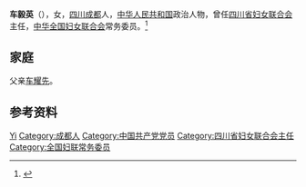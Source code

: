 '''车毅英'''（{{bd|1928年|}}），女，[[四川|四川]][[成都|成都]]人，[[中华人民共和国|中华人民共和国]]政治人物，曾任[[四川省妇女联合会|四川省妇女联合会]]主任，[[中华全国妇女联合会|中华全国妇女联合会]]常务委员。<ref>{{Cite book|title=古今中外女名人辞典|author=中国妇女管理干部学院编|publisher=中国广播电视出版社|year=1989|isbn=|location=北京|pages=}}</ref>

== 家庭 ==
父亲[[车耀先|车耀先]]。

== 参考资料 ==
{{reflist}}

{{中国人物小作品}}
{{中华全国妇女联合会第五届执行委员会}}

{{Authority control}}
{{DEFAULTSORT:Che车}}
[[Category:车姓|Yi]]
[[Category:成都人|Category:成都人]]
[[Category:中国共产党党员|Category:中国共产党党员]]
[[Category:四川省妇女联合会主任|Category:四川省妇女联合会主任]]
[[Category:全国妇联常务委员|Category:全国妇联常务委员]]